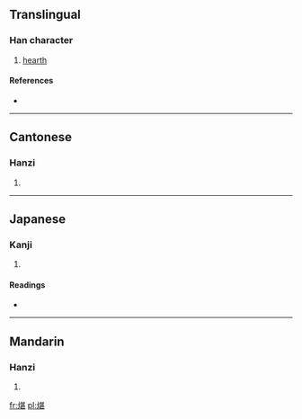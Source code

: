 ==Translingual==

===Han character===
{{Han char|rn=86|rad=火|as=09|sn=13|four=9481<sub>1</sub>|canj=火廿一女 (FTMV)}}

# [[hearth]]

====References====
* {{Han ref|kx=0675.210|dkj=19168|hdz=32214.030|uh=7141|ud=28993|bh=DE70|bd=56944}}

----

==Cantonese==

===Hanzi===
{{yue-hanzi|jyut=|y=sam4}}

# {{defn|Cantonese|sort=火09}}

----

==Japanese==

===Kanji===
{{ja-kanji|grade=|rs=火09}}

# {{defn|Japanese|sort=火09}}

====Readings====
* {{ja-readings|on=[[しん]] (shin), [[じん]] (jin)|kun=[[かまど]] (kamado)}}

----

==Mandarin==

===Hanzi===
{{cmn-hanzi|pin=[[chén]] ([[chen2]])|wg=ch'en<sup>2</sup>}}

# {{defn|Mandarin|sort=火09}}

[[fr:煁]]
[[pl:煁]]